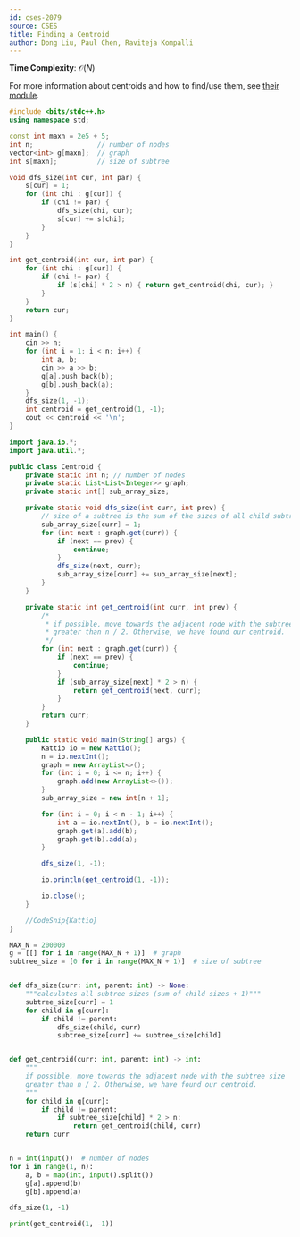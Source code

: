 ```yaml
---
id: cses-2079
source: CSES
title: Finding a Centroid
author: Dong Liu, Paul Chen, Raviteja Kompalli
---
```


**Time Complexity**: $\mathcal O(N)$

For more information about centroids and how to find/use them, see
[their module](/plat/centroid).

<LanguageSection>

<CPPSection>

```cpp
#include <bits/stdc++.h>
using namespace std;

const int maxn = 2e5 + 5;
int n;                // number of nodes
vector<int> g[maxn];  // graph
int s[maxn];          // size of subtree

void dfs_size(int cur, int par) {
	s[cur] = 1;
	for (int chi : g[cur]) {
		if (chi != par) {
			dfs_size(chi, cur);
			s[cur] += s[chi];
		}
	}
}

int get_centroid(int cur, int par) {
	for (int chi : g[cur]) {
		if (chi != par) {
			if (s[chi] * 2 > n) { return get_centroid(chi, cur); }
		}
	}
	return cur;
}

int main() {
	cin >> n;
	for (int i = 1; i < n; i++) {
		int a, b;
		cin >> a >> b;
		g[a].push_back(b);
		g[b].push_back(a);
	}
	dfs_size(1, -1);
	int centroid = get_centroid(1, -1);
	cout << centroid << '\n';
}
```

</CPPSection>

<JavaSection>

```java
import java.io.*;
import java.util.*;

public class Centroid {
	private static int n; // number of nodes
	private static List<List<Integer>> graph;
	private static int[] sub_array_size;

	private static void dfs_size(int curr, int prev) {
		// size of a subtree is the sum of the sizes of all child subtrees + 1.
		sub_array_size[curr] = 1;
		for (int next : graph.get(curr)) {
			if (next == prev) {
				continue;
			}
			dfs_size(next, curr);
			sub_array_size[curr] += sub_array_size[next];
		}
	}

	private static int get_centroid(int curr, int prev) {
		/*
		 * if possible, move towards the adjacent node with the subtree size
		 * greater than n / 2. Otherwise, we have found our centroid.
		 */
		for (int next : graph.get(curr)) {
			if (next == prev) {
				continue;
			}
			if (sub_array_size[next] * 2 > n) {
				return get_centroid(next, curr);
			}
		}
		return curr;
	}

	public static void main(String[] args) {
		Kattio io = new Kattio();
		n = io.nextInt();
		graph = new ArrayList<>();
		for (int i = 0; i <= n; i++) {
			graph.add(new ArrayList<>());
		}
		sub_array_size = new int[n + 1];

		for (int i = 0; i < n - 1; i++) {
			int a = io.nextInt(), b = io.nextInt();
			graph.get(a).add(b);
			graph.get(b).add(a);
		}

		dfs_size(1, -1);

		io.println(get_centroid(1, -1));

		io.close();
	}

	//CodeSnip{Kattio}
}
```

</JavaSection>

<PySection>

```py
MAX_N = 200000
g = [[] for i in range(MAX_N + 1)]  # graph
subtree_size = [0 for i in range(MAX_N + 1)]  # size of subtree


def dfs_size(curr: int, parent: int) -> None:
	"""calculates all subtree sizes (sum of child sizes + 1)"""
	subtree_size[curr] = 1
	for child in g[curr]:
		if child != parent:
			dfs_size(child, curr)
			subtree_size[curr] += subtree_size[child]


def get_centroid(curr: int, parent: int) -> int:
	"""
	if possible, move towards the adjacent node with the subtree size
	greater than n / 2. Otherwise, we have found our centroid.
	"""
	for child in g[curr]:
		if child != parent:
			if subtree_size[child] * 2 > n:
				return get_centroid(child, curr)
	return curr


n = int(input())  # number of nodes
for i in range(1, n):
	a, b = map(int, input().split())
	g[a].append(b)
	g[b].append(a)

dfs_size(1, -1)

print(get_centroid(1, -1))
```
</PySection>

</LanguageSection>
